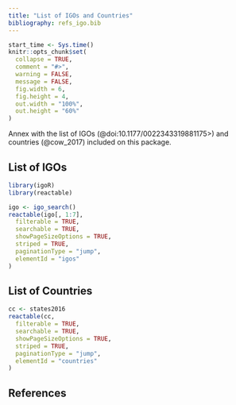 ```yaml
---
title: "List of IGOs and Countries"
bibliography: refs_igo.bib
---
```


```r

start_time <- Sys.time()
knitr::opts_chunk$set(
  collapse = TRUE,
  comment = "#>",
  warning = FALSE,
  message = FALSE,
  fig.width = 6,
  fig.height = 4,
  out.width = "100%",
  out.height = "60%"
)
```

Annex with the list of IGOs (@doi:10.1177/0022343319881175>) and countries
(@cow_2017) included on this package.

## List of IGOs

```r

library(igoR)
library(reactable)

igo <- igo_search()
reactable(igo[, 1:7],
  filterable = TRUE,
  searchable = TRUE,
  showPageSizeOptions = TRUE,
  striped = TRUE,
  paginationType = "jump",
  elementId = "igos"
)
```

## List of Countries

```r

cc <- states2016
reactable(cc,
  filterable = TRUE,
  searchable = TRUE,
  showPageSizeOptions = TRUE,
  striped = TRUE,
  paginationType = "jump",
  elementId = "countries"
)
```

## References
